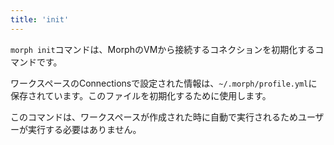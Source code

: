 ```yaml
---
title: 'init'
---
```


`morph init`コマンドは、MorphのVMから接続するコネクションを初期化するコマンドです。

ワークスペースのConnectionsで設定された情報は、`~/.morph/profile.yml`に保存されています。このファイルを初期化するために使用します。

このコマンドは、ワークスペースが作成された時に自動で実行されるためユーザーが実行する必要はありません。